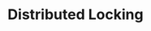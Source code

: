 ---
id: "sd_hard_mc_020"
questionType: "MULTIPLE_CHOICE"
title: "Distributed Locking"
description: "Which tool is commonly used for distributed locking?"
difficulty: "HARD"
category: "System Design"
options:
  - "Redis"
  - "Kafka"
  - "Elasticsearch"
  - "Grafana"
correctAnswer: 0
---
